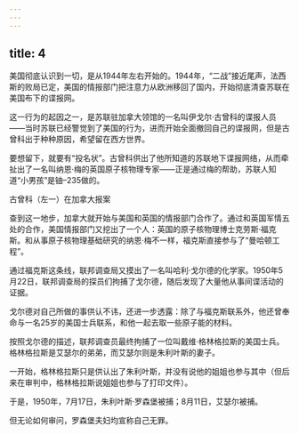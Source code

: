 ```yaml
---
---
---
```

title: 4
---



美国彻底认识到一切，是从1944年左右开始的。1944年，“二战”接近尾声，法西斯的败局已定，美国的情报部门把注意力从欧洲移回了国内，开始彻底清查苏联在美国布下的谍报网。

这一行为的起因之一，是苏联驻加拿大领馆的一名叫伊戈尔·古曾科的谍报人员——当时苏联已经警觉到了美国的行为，进而开始全面撤回自己的谍报网，但是古曾科出于种种原因，希望留在西方世界。

要想留下，就要有“投名状”。古曾科供出了他所知道的苏联地下谍报网络，从而牵扯出了一名叫纳恩·梅的英国原子核物理专家——正是通过梅的帮助，苏联人知道“小男孩”是铀–235做的。

古曾科（左一）在加拿大报案



查到这一地步，加拿大就开始与美国和英国的情报部门合作了。通过和英国军情五处的合作，美国情报部门又挖出了一个人：英国的原子核物理博士克劳斯·福克斯。和从事原子核物理基础研究的纳恩·梅不一样，福克斯直接参与了“曼哈顿工程”。

通过福克斯这条线，联邦调查局又摸出了一名叫哈利·戈尔德的化学家。1950年5月22日，联邦调查局的探员们拘捕了戈尔德，随后发现了大量他从事间谍活动的证据。

戈尔德对自己所做的事供认不讳，还进一步透露：除了与福克斯联系外，他还曾奉命与一名25岁的美国士兵联系，和他一起去取一些原子能的材料。

按照戈尔德的描述，联邦调查员最终拘捕了一位叫戴维·格林格拉斯的美国士兵。格林格拉斯是艾瑟尔的弟弟，而艾瑟尔则是朱利叶斯的妻子。

一开始，格林格拉斯只是供认出了朱利叶斯，并没有说他的姐姐也参与其中（但后来在审判中，格林格拉斯说姐姐也参与了打印文件）。

于是，1950年，7月17日，朱利叶斯·罗森堡被捕；8月11日，艾瑟尔被捕。

但无论如何审问，罗森堡夫妇均宣称自己无罪。